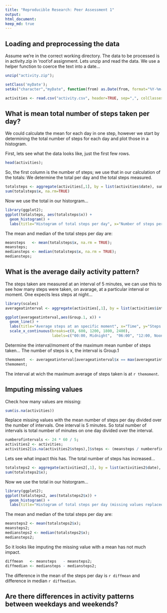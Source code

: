 ```yaml
---
title: "Reproducible Research: Peer Assessment 1"
output: 
html_document:
keep_md: true
---
```



## Loading and preprocessing the data
Assume we're in the correct working directory.
The data to be processed is in activity.zip in 'root'of assignment. Lets unzip and read the data.
We use a helper function to coerce the text into a date...


```r
unzip("activity.zip");

setClass('myDate');
setAs("character","myDate", function(from) as.Date(from, format="%Y-%m-%d"));

activities <- read.csv("activity.csv", header=TRUE, sep=",", colClasses = c("integer", "myDate", "integer"));

```


## What is mean total number of steps taken per day?

We could calculate the mean for each day in one step, however we start by determining the total number of steps for each day and plot those in a histogram. 

First, lets see what the data looks like, just the first few rows.

```r
head(activities);
```

So, the first column is the number of steps; we use that in our calculation of the totals:
We determine the total per day and the total steps measured.

```r
totalsteps <- aggregate(activities[,1], by = list(activities$date), sum);
sum(totalsteps$x, na.rm=TRUE)
```

Now we use the total in our historgram...
```r
library(ggplot2);
ggplot(totalsteps, aes(totalsteps$x)) + 
  geom_histogram() + 
  labs(title="Histogram of total steps per day", x="Number of steps per day");
```

The mean and median of the total steps per day are:
```r
meansteps   <- mean(totalsteps$x, na.rm = TRUE);
meansteps;
mediansteps <- median(totalsteps$x, na.rm = TRUE);
mediansteps;
```

## What is the average daily activity pattern?

The steps taken are measured at an interval of 5 minutes, we can use this to see how many steps were taken, on avarage, at a particular interval or moment. One expects less steps at night...

```r
library(scales)
averageatinterval <- aggregate(activities[,1], by = list(activities$interval), mean, na.rm=TRUE);

ggplot(averageatinterval,aes(Group.1, x)) +
  geom_line() + 
  labs(title="Average steps at an specific moment", x="Time", y="Steps taken") + 
  scale_x_continuous(breaks=c(0, 600, 1200, 1800, 2400), 
                     labels=c("00:00, Midnight",  "06:00", "12:00, Noon", "18:00", "24:00"))
```

Determine the interval/moment of the maximum mean number of steps taken...
The number of steps is x, the interval is Group.1

```r
themoment  <- averageatinterval[averageatinterval$x == max(averageatinterval$x),]$Group.1;
themoment;

```

The interval at wich the maximum average of steps taken is at `r themoment`.


## Imputing missing values

Check how many values are missing:

```r
sum(is.na(activities))
```

Replace missing values with the mean number of steps per day divided over the number of intervals.
One interval is 5 minutes. So total number of intervals is total number of minutes on one day divided over the interval.

```r
numberofintervals <- 24 * 60 / 5;
activities2 <- activities;
activities2[is.na(activities2$steps),]$steps <- (meansteps / numberofintervals);
```

Lets see what impact this has. The total number of steps has increased...

```r
totalsteps2 <- aggregate(activities2[,1], by = list(activities2$date), sum);
sum(totalsteps2$x);
```

Now we use the total in our historgram...
```r
library(ggplot2);
ggplot(totalsteps2, aes(totalsteps2$x)) + 
  geom_histogram() + 
  labs(title="Histogram of total steps per day (missing values replaced)", x="Number of steps per day");
```

The mean and median of the total steps per day are:
```r
meansteps2 <- mean(totalsteps2$x);
meansteps2;
mediansteps2 <- median(totalsteps2$x);
mediansteps2;
```

So it looks like imputing the missing value with a mean has not much impact.

```r

diffmean   <- meansteps   - meansteps2;
diffmedian <- mediansteps - mediansteps2;

```
The difference in the mean of the steps per day is `r diffmean` and difference in median `r diffmedian`.


## Are there differences in activity patterns between weekdays and weekends?

